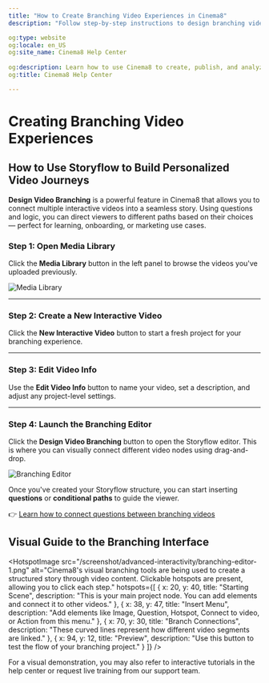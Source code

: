 ---
title: "How to Create Branching Video Experiences in Cinema8"
description: "Follow step-by-step instructions to design branching videos that adapt content and paths based on viewer choices. Visit Cinema8."

og:type: website
og:locale: en_US
og:site_name: Cinema8 Help Center
 
og:description: Learn how to use Cinema8 to create, publish, and analyze interactive videos.
og:title: Cinema8 Help Center

---


# Creating Branching Video Experiences

## How to Use Storyflow to Build Personalized Video Journeys

**Design Video Branching** is a powerful feature in Cinema8 that allows you to connect multiple interactive videos into a seamless story. Using questions and logic, you can direct viewers to different paths based on their choices — perfect for learning, onboarding, or marketing use cases.

<Steps>

### Step 1: Open Media Library

Click the **Media Library** button in the left panel to browse the videos you've uploaded previously.

![Media Library](/screenshot/advanced-interactivity/branching-experiences-1.webp)

---

### Step 2: Create a New Interactive Video

Click the **New Interactive Video** button to start a fresh project for your branching experience.

---

### Step 3: Edit Video Info

Use the **Edit Video Info** button to name your video, set a description, and adjust any project-level settings.

---

### Step 4: Launch the Branching Editor

Click the **Design Video Branching** button to open the Storyflow editor. This is where you can visually connect different video nodes using drag-and-drop.

![Branching Editor](/screenshot/advanced-interactivity/branching-experiences-2.webp)

</Steps>

Once you've created your Storyflow structure, you can start inserting **questions** or **conditional paths** to guide the viewer.

👉 [Learn how to connect questions between branching videos](/design-advanced-interactivity/connecting-questions-in-branching-videos)


## Visual Guide to the Branching Interface

<HotspotImage 
  src="/screenshot/advanced-interactivity/branching-editor-1.png"
  alt="Cinema8's visual branching tools are being used to create a structured story through video content. Clickable hotspots are present, allowing you to click each step."
  hotspots={[
    {
      x: 20,
      y: 40,
      title: "Starting Scene",
      description: "This is your main project node. You can add elements and connect it to other videos."
    },
    {
      x: 38,
      y: 47,
      title: "Insert Menu",
      description: "Add elements like Image, Question, Hotspot, Connect to video, or Action from this menu."
    },
    {
      x: 70,
      y: 30,
      title: "Branch Connections",
      description: "These curved lines represent how different video segments are linked."
    },
    {
      x: 94,
      y: 12,
      title: "Preview",
      description: "Use this button to test the flow of your branching project."
    }
  ]}
/>

<Callout type="default">
For a visual demonstration, you may also refer to interactive tutorials in the help center or request live training from our support team.
</Callout>
